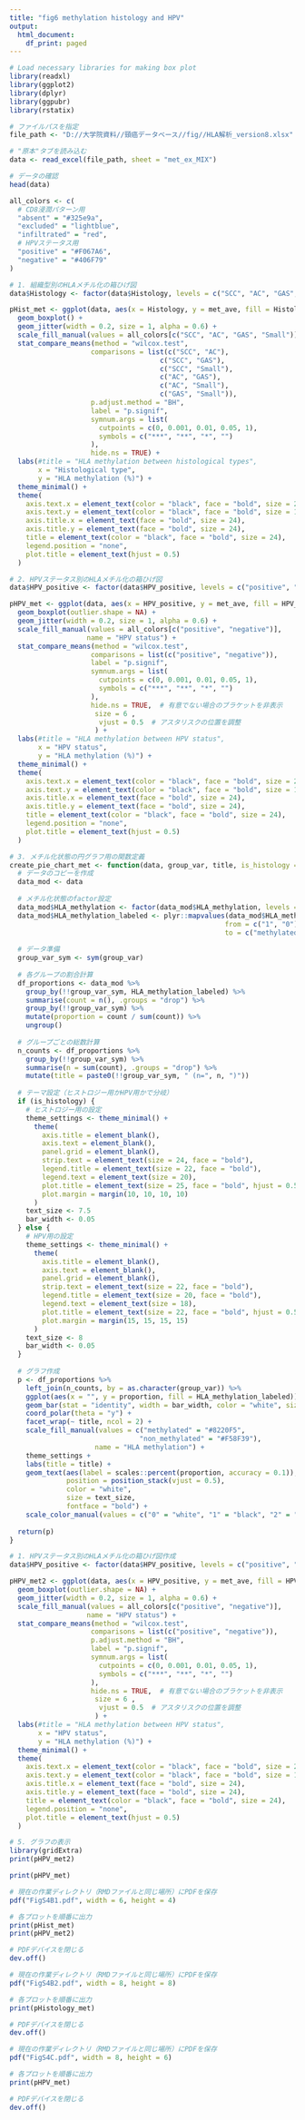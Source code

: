 ---
title: "fig6 methylation histology and HPV"
output:
  html_document:
    df_print: paged
---

```{r}
# Load necessary libraries for making box plot
library(readxl)
library(ggplot2)
library(dplyr)
library(ggpubr)
library(rstatix)
```

```{r}
# ファイルパスを指定
file_path <- "D://大学院資料//頸癌データベース//fig//HLA解析_version8.xlsx"

# "原本"タブを読み込む
data <- read_excel(file_path, sheet = "met_ex_MIX")

# データの確認
head(data)
```

```{r}
all_colors <- c(
  # CD8浸潤パターン用
  "absent" = "#325e9a",
  "excluded" = "lightblue",
  "infiltrated" = "red",
  # HPVステータス用
  "positive" = "#F067A6",
  "negative" = "#406F79"
)
```



```{r}
# 1. 組織型別のHLAメチル化の箱ひげ図
data$Histology <- factor(data$Histology, levels = c("SCC", "AC", "GAS", "Small"))

pHist_met <- ggplot(data, aes(x = Histology, y = met_ave, fill = Histology)) +
  geom_boxplot() +
  geom_jitter(width = 0.2, size = 1, alpha = 0.6) +
  scale_fill_manual(values = all_colors[c("SCC", "AC", "GAS", "Small")]) +
  stat_compare_means(method = "wilcox.test",
                    comparisons = list(c("SCC", "AC"),
                                     c("SCC", "GAS"),
                                     c("SCC", "Small"),
                                     c("AC", "GAS"),
                                     c("AC", "Small"),
                                     c("GAS", "Small")),
                    p.adjust.method = "BH",
                    label = "p.signif",
                    symnum.args = list(
                      cutpoints = c(0, 0.001, 0.01, 0.05, 1),
                      symbols = c("***", "**", "*", "")
                    ),
                    hide.ns = TRUE) +
  labs(#title = "HLA methylation between histological types",
       x = "Histological type",
       y = "HLA methylation (%)") +
  theme_minimal() +
  theme(
    axis.text.x = element_text(color = "black", face = "bold", size = 24),
    axis.text.y = element_text(color = "black", face = "bold", size = 10),  
    axis.title.x = element_text(face = "bold", size = 24), 
    axis.title.y = element_text(face = "bold", size = 24),  
    title = element_text(color = "black", face = "bold", size = 24),
    legend.position = "none",
    plot.title = element_text(hjust = 0.5)
  )

# 2. HPVステータス別のHLAメチル化の箱ひげ図
data$HPV_positive <- factor(data$HPV_positive, levels = c("positive", "negative"))

pHPV_met <- ggplot(data, aes(x = HPV_positive, y = met_ave, fill = HPV_positive)) +
  geom_boxplot(outlier.shape = NA) +
  geom_jitter(width = 0.2, size = 1, alpha = 0.6) +
  scale_fill_manual(values = all_colors[c("positive", "negative")],
                   name = "HPV status") +
  stat_compare_means(method = "wilcox.test",
                    comparisons = list(c("positive", "negative")),
                    label = "p.signif",
                    symnum.args = list(
                      cutpoints = c(0, 0.001, 0.01, 0.05, 1),
                      symbols = c("***", "**", "*", "")
                    ),
                    hide.ns = TRUE,  # 有意でない場合のブラケットを非表示
                     size = 6 ,
                      vjust = 0.5  # アスタリスクの位置を調整
                     ) +
  labs(#title = "HLA methylation between HPV status",
       x = "HPV status",
       y = "HLA methylation (%)") +
  theme_minimal() +
  theme(
    axis.text.x = element_text(color = "black", face = "bold", size = 24),
    axis.text.y = element_text(color = "black", face = "bold", size = 10),  
    axis.title.x = element_text(face = "bold", size = 24), 
    axis.title.y = element_text(face = "bold", size = 24),  
    title = element_text(color = "black", face = "bold", size = 24),
    legend.position = "none",
    plot.title = element_text(hjust = 0.5)
  )
```


```{r}
# 3. メチル化状態の円グラフ用の関数定義
create_pie_chart_met <- function(data, group_var, title, is_histology = TRUE) {
  # データのコピーを作成
  data_mod <- data
  
  # メチル化状態のfactor設定
  data_mod$HLA_methylation <- factor(data_mod$HLA_methylation, levels = c("1", "0"))
  data_mod$HLA_methylation_labeled <- plyr::mapvalues(data_mod$HLA_methylation,
                                                     from = c("1", "0"),
                                                     to = c("methylated", "non_methylated"))
  
  # データ準備
  group_var_sym <- sym(group_var)
  
  # 各グループの割合計算
  df_proportions <- data_mod %>%
    group_by(!!group_var_sym, HLA_methylation_labeled) %>%
    summarise(count = n(), .groups = "drop") %>%
    group_by(!!group_var_sym) %>%
    mutate(proportion = count / sum(count)) %>%
    ungroup()
  
  # グループごとの総数計算
  n_counts <- df_proportions %>%
    group_by(!!group_var_sym) %>%
    summarise(n = sum(count), .groups = "drop") %>%
    mutate(title = paste0(!!group_var_sym, " (n=", n, ")"))
  
  # テーマ設定（ヒストロジー用かHPV用かで分岐）
  if (is_histology) {
    # ヒストロジー用の設定
    theme_settings <- theme_minimal() +
      theme(
        axis.title = element_blank(),
        axis.text = element_blank(),
        panel.grid = element_blank(),
        strip.text = element_text(size = 24, face = "bold"),
        legend.title = element_text(size = 22, face = "bold"),
        legend.text = element_text(size = 20),
        plot.title = element_text(size = 25, face = "bold", hjust = 0.5),
        plot.margin = margin(10, 10, 10, 10)
      )
    text_size <- 7.5
    bar_width <- 0.05
  } else {
    # HPV用の設定
    theme_settings <- theme_minimal() +
      theme(
        axis.title = element_blank(),
        axis.text = element_blank(),
        panel.grid = element_blank(),
        strip.text = element_text(size = 22, face = "bold"),
        legend.title = element_text(size = 20, face = "bold"),
        legend.text = element_text(size = 18),
        plot.title = element_text(size = 22, face = "bold", hjust = 0.5),
        plot.margin = margin(15, 15, 15, 15)
      )
    text_size <- 8
    bar_width <- 0.05
  }
  
  # グラフ作成
  p <- df_proportions %>%
    left_join(n_counts, by = as.character(group_var)) %>%
    ggplot(aes(x = "", y = proportion, fill = HLA_methylation_labeled)) +
    geom_bar(stat = "identity", width = bar_width, color = "white", size = 0.5) +
    coord_polar(theta = "y") +
    facet_wrap(~ title, ncol = 2) +
    scale_fill_manual(values = c("methylated" = "#8220F5", 
                                "non_methylated" = "#F58F39"),
                     name = "HLA methylation") +
    theme_settings +
    labs(title = title) +
    geom_text(aes(label = scales::percent(proportion, accuracy = 0.1)), 
              position = position_stack(vjust = 0.5),
              color = "white", 
              size = text_size,
              fontface = "bold") +
    scale_color_manual(values = c("0" = "white", "1" = "black", "2" = "white"), guide = "none")
  
  return(p)
}
```

```{r}
# 1. HPVステータス別のHLAメチル化の箱ひげ図作成
data$HPV_positive <- factor(data$HPV_positive, levels = c("positive", "negative"))

pHPV_met2 <- ggplot(data, aes(x = HPV_positive, y = met_ave, fill = HPV_positive)) +
  geom_boxplot(outlier.shape = NA) +
  geom_jitter(width = 0.2, size = 1, alpha = 0.6) +
  scale_fill_manual(values = all_colors[c("positive", "negative")],
                   name = "HPV status") +
  stat_compare_means(method = "wilcox.test",
                    comparisons = list(c("positive", "negative")),
                    p.adjust.method = "BH",
                    label = "p.signif",
                    symnum.args = list(
                      cutpoints = c(0, 0.001, 0.01, 0.05, 1),
                      symbols = c("***", "**", "*", "")
                    ),
                    hide.ns = TRUE,  # 有意でない場合のブラケットを非表示
                     size = 6 ,
                      vjust = 0.5  # アスタリスクの位置を調整
                     ) +
  labs(#title = "HLA methylation between HPV status",
       x = "HPV status",
       y = "HLA methylation (%)") +
  theme_minimal() +
  theme(
    axis.text.x = element_text(color = "black", face = "bold", size = 24),
    axis.text.y = element_text(color = "black", face = "bold", size = 10),  
    axis.title.x = element_text(face = "bold", size = 24), 
    axis.title.y = element_text(face = "bold", size = 24),  
    title = element_text(color = "black", face = "bold", size = 24),
    legend.position = "none",
    plot.title = element_text(hjust = 0.5)
  )
```


```{r fig.height=4, dpi=600}
# 5. グラフの表示
library(gridExtra)
print(pHPV_met2)
```



```{r fig.height=8, dpi=600}
print(pHPV_met)
```

```{r}
# 現在の作業ディレクトリ（RMDファイルと同じ場所）にPDFを保存
pdf("FigS4B1.pdf", width = 6, height = 4)

# 各プロットを順番に出力
print(pHist_met)
print(pHPV_met2)

# PDFデバイスを閉じる
dev.off()
```

```{r}
# 現在の作業ディレクトリ（RMDファイルと同じ場所）にPDFを保存
pdf("FigS4B2.pdf", width = 8, height = 8)

# 各プロットを順番に出力
print(pHistology_met)

# PDFデバイスを閉じる
dev.off()
```

```{r}
# 現在の作業ディレクトリ（RMDファイルと同じ場所）にPDFを保存
pdf("FigS4C.pdf", width = 8, height = 6)

# 各プロットを順番に出力
print(pHPV_met)

# PDFデバイスを閉じる
dev.off()
```
